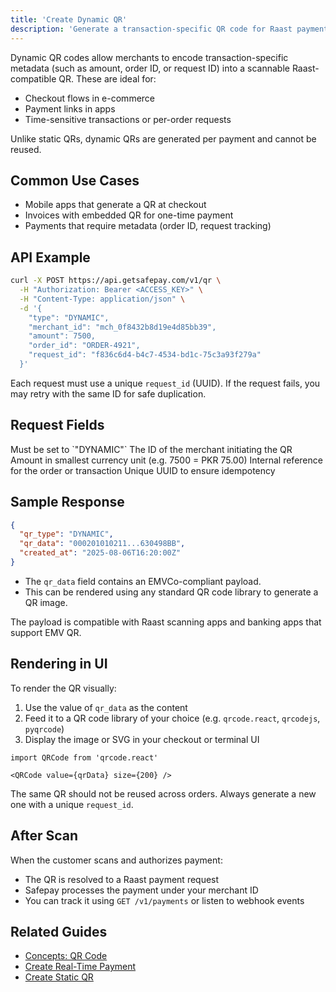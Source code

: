 ```yaml
---
title: 'Create Dynamic QR'
description: 'Generate a transaction-specific QR code for Raast payments with embedded metadata'
---
```


Dynamic QR codes allow merchants to encode transaction-specific metadata (such as amount, order ID, or request ID) into a scannable Raast-compatible QR. These are ideal for:

- Checkout flows in e-commerce
- Payment links in apps
- Time-sensitive transactions or per-order requests

Unlike static QRs, dynamic QRs are generated per payment and cannot be reused.

## Common Use Cases

- Mobile apps that generate a QR at checkout
- Invoices with embedded QR for one-time payment
- Payments that require metadata (order ID, request tracking)

## API Example

```bash title="Create Dynamic QR" expandable
curl -X POST https://api.getsafepay.com/v1/qr \
  -H "Authorization: Bearer <ACCESS_KEY>" \
  -H "Content-Type: application/json" \
  -d '{
    "type": "DYNAMIC",
    "merchant_id": "mch_0f8432b8d19e4d85bb39",
    "amount": 7500,
    "order_id": "ORDER-4921",
    "request_id": "f836c6d4-b4c7-4534-bd1c-75c3a93f279a"
  }'
```

<Note>Each request must use a unique `request_id` (UUID). If the request fails, you may retry with the same ID for safe duplication.</Note>

## Request Fields

<Fields>
  <Field name="type" type="string" required="true">Must be set to `"DYNAMIC"`</Field>
  <Field name="merchant_id" type="string" required="true">The ID of the merchant initiating the QR</Field>
  <Field name="amount" type="integer" required="true">Amount in smallest currency unit (e.g. 7500 = PKR 75.00)</Field>
  <Field name="order_id" type="string" required="false">Internal reference for the order or transaction</Field>
  <Field name="request_id" type="string" required="true">Unique UUID to ensure idempotency</Field>
</Fields>

## Sample Response

```json title="QR Response"
{
  "qr_type": "DYNAMIC",
  "qr_data": "000201010211...630498BB",
  "created_at": "2025-08-06T16:20:00Z"
}
```

* The `qr_data` field contains an EMVCo-compliant payload.
* This can be rendered using any standard QR code library to generate a QR image.

<Note>The payload is compatible with Raast scanning apps and banking apps that support EMV QR.</Note>

## Rendering in UI

To render the QR visually:

1. Use the value of `qr_data` as the content
2. Feed it to a QR code library of your choice (e.g. `qrcode.react`, `qrcodejs`, `pyqrcode`)
3. Display the image or SVG in your checkout or terminal UI

```tsx title="React Example"
import QRCode from 'qrcode.react'

<QRCode value={qrData} size={200} />
```

<Note>The same QR should not be reused across orders. Always generate a new one with a unique `request_id`.</Note>

## After Scan

When the customer scans and authorizes payment:

* The QR is resolved to a Raast payment request
* Safepay processes the payment under your merchant ID
* You can track it using `GET /v1/payments` or listen to webhook events

## Related Guides

* [Concepts: QR Code](/concepts/qr_code)
* [Create Real-Time Payment](/use_cases/create_rtp_now)
* [Create Static QR](/use_cases/create_static_qr)